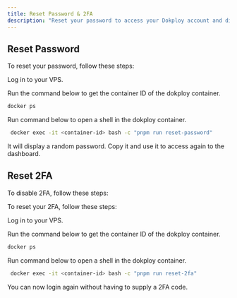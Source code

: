 ```yaml
---
title: Reset Password & 2FA
description: "Reset your password to access your Dokploy account and disable 2FA."
---
```



## Reset Password

To reset your password, follow these steps:

<Steps>
<Step>
Log in to your VPS.
 
</Step>
 
<Step>
 
Run the command below to get the container ID of the dokploy container.

```bash
docker ps
```
 
</Step>
 
<Step>

Run command below to open a shell in the dokploy container.
```bash
 docker exec -it <container-id> bash -c "pnpm run reset-password"
``` 

 
</Step>
<Step>

It will display a random password. Copy it and use it to access again to the dashboard.

 
</Step>
</Steps>

## Reset 2FA

To disable 2FA, follow these steps:

To reset your 2FA, follow these steps:

<Steps>
<Step>
Log in to your VPS.
 
</Step>
 
<Step>
 
Run the command below to get the container ID of the dokploy container.

```bash
docker ps
```
 
</Step>
 
<Step>

Run command below to open a shell in the dokploy container.
```bash
 docker exec -it <container-id> bash -c "pnpm run reset-2fa"
``` 

 
</Step>
<Step>

You can now login again without having to supply a 2FA code.

</Step>
</Steps>
